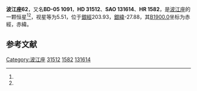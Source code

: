 {{Starbox begin
| name = 波江座62
}}
{{Starbox observe
| epoch = [[J2000.0|J2000.0]]
| constell = [[波江座|波江座]]<ref name=SIMBAD>{{cite web
 | url=http://simbad.u-strasbg.fr/simbad/sim-id?Ident=HR+1582
 | title=Pulsating variable Star
 | publisher=Centre de Données astronomiques de Strasbourg
 | work=SIMBAD
 | accessdate=2012-07-13
 | archive-date=2016-03-18
 | archive-url=https://web.archive.org/web/20160318172511/http://simbad.u-strasbg.fr/simbad/sim-id?Ident=HR+1582
 | dead-url=no
 }}</ref><ref name=DATA>{{cite web
 | url=http://vizier.u-strasbg.fr/viz-bin/VizieR-5?-out.add=.&-source=5050&-corr=PK=HR&-out.max=9999&HR=1582
 | title=VizieR Detailed Page
 | accessdate=2012-07-13
 | archive-date=2016-03-04
 | archive-url=https://web.archive.org/web/20160304215127/http://vizier.u-strasbg.fr/viz-bin/VizieR-5?-out.add=.&-source=5050&-corr=PK=HR&-out.max=9999&HR=1582
 | dead-url=no
 }}</ref>
| 星官 = 
| ra = {{RA|4|56|24.2}}<ref name=SIMBAD /><ref name=DATA />
| dec = {{DEC|-5|10|17}}<ref name=SIMBAD /><ref name=DATA />
| appmag_v = 5.51<ref name=SIMBAD /><ref name=DATA />
}}
{{Starbox character
| class = B6V<ref name=SIMBAD /><ref name=DATA />
| b-v = -0.13<ref name=SIMBAD /><ref name=DATA />
| u-b = -0.56<ref name=SIMBAD /><ref name=DATA />
| r-i = <ref name=SIMBAD /><ref name=DATA />
| variable = 
}}
{{Starbox astrometry
| radial_v = -0.56
| prop_mo_ra = 24
| parallax = 
| p_error = 
}}
{{Starbox catalog
| names =BD-05 1091，[[SAO星表|SAO]] 131614，[[HD星表|HD]] 31512，[[HR星表|HR]] 1582}}
{{Starbox reference |Simbad=HR+1582}}
{{Starbox end}}

'''波江座62'''，又名'''BD-05 1091'''，'''HD 31512'''、'''SAO 131614'''、'''HR 1582'''，是[[波江座|波江座]]的一颗恒星<ref name=SIMBAD /><ref name=DATA />，视星等为5.51，位于[[銀道座標系|銀經]]203.93，[[銀道座標系|銀緯]]-27.88，其[[B1900.0|B1900.0]]坐标为赤經{{RA|4|51|28.6}}，赤緯{{DEC|-5|-27.88|46}}。

== 参考文献 ==
{{reflist}}

{{star-stub}}

{{波江座恒星}}
{{星官|九斿|9|7}}
[[Category:波江座|Category:波江座]]
[[Category:HD和HDE天體|31512]]
[[Category:HR天體|1582]]
[[Category:SAO天體|131614]]